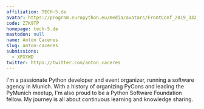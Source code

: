 ```yaml
---
affiliation: TECH-5.de
avatar: https://program.europython.eu/media/avatars/FrontConf_2019_332_mE4uO83.jpg
code: Z7K9TP
homepage: tech-5.de
mastodon: null
name: Anton Caceres
slug: anton-caceres
submissions:
  - XPXYWD
twitter: https://twitter.com/anton_caceres
---
```


I'm a passionate Python developer and event organizer, running a software agency
in Munich. With a history of organizing PyCons and leading the PyMunich meetup,
I'm also proud to be a Python Software Foundation fellow. My journey is all
about continuous learning and knowledge sharing.
